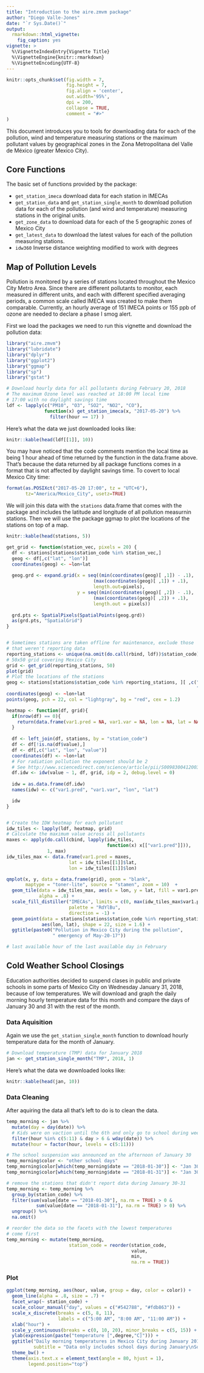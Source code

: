 ```yaml
---
title: "Introduction to the aire.zmvm package"
author: "Diego Valle-Jones"
date: "`r Sys.Date()`"
output: 
  rmarkdown::html_vignette:
    fig_caption: yes
vignette: >
  %\VignetteIndexEntry{Vignette Title}
  %\VignetteEngine{knitr::rmarkdown}
  %\VignetteEncoding{UTF-8}
---
```


```r
knitr::opts_chunk$set(fig.width = 7, 
                      fig.height = 7,
                      fig.align = 'center',
                      out.width='95%', 
                      dpi = 200,
                      collapse = TRUE,
                      comment = "#>"
)
```

This document introduces you to tools for downloading data for each of the pollution, wind and temperature measuring stations or the maximum pollutant values by geographical zones in the Zona Metropolitana del Valle de México (greater Mexico City).

## Core Functions

The basic set of functions provided by the package:

* ```get_station_imeca``` download data for each station in IMECAs
* ```get_station_data``` and ```get_station_single_month``` to download pollution data for each of the pollution (and wind and temperature) measuring stations in the original units.
* ```get_zone_data``` to download data for each of the 5 geographic zones of Mexico City 
* ```get_latest_data``` to download the latest values for each of the pollution measuring stations.
* ```idw360``` Inverse distance weighting modified to work with degrees

## Map of Pollution Levels

Pollution is monitored by a series of stations located throughout the Mexico City Metro Area. Since there are different pollutants to monitor, each measured in different units, and each with different specified averaging periods, a common scale called IMECA was created to make them comparable. Currently, an hourly average of 151 IMECA points or 155 ppb of ozone are needed to declare a phase I smog alert.

First we load the packages we need to run this vignette and download the pollution data:

```r
library("aire.zmvm")
library("lubridate")
library("dplyr")
library("ggplot2")
library("ggmap")
library("sp")
library("gstat")

# Download hourly data for all pollutants during February 20, 2018 
# The maximum Ozone level was reached at 18:00 PM local time
# 17:00 with no daylight savings time
ldf <- lapply(c("PM10", "O3", "SO2", "NO2", "CO"), 
              function(x) get_station_imeca(x, "2017-05-20") %>% 
                filter(hour == 17) )
```


Here's what the data we just downloaded looks like:

```r
knitr::kable(head(ldf[[1]], 10))
```

You may have noticed that the code comments mention the local time as being 1 hour ahead
of time returned by the function in the data.frame above. That's because the data returned by all package functions comes in a format that is not affected by daylight savings time. To covert to local Mexico City time:

```r
format(as.POSIXct("2017-05-20 17:00", tz = "UTC+6"), 
       tz="America/Mexico_City", usetz=TRUE)
```

We will join this data with the ```stations``` data.frame that comes with the package and includes the latitude and longitude of all pollution measurnin stations. Then we will use the package ggmap to plot the locations of the stations on top of a map.


```r
knitr::kable(head(stations, 5))
```

```r

get_grid <- function(station_vec, pixels = 20) {
  df <- stations[stations$station_code %in% station_vec,]
  geog <- df[,c("lat", "lon")]
  coordinates(geog) <- ~lon+lat
  
  geog.grd <- expand.grid(x = seq((min(coordinates(geog)[ ,1]) - .1),
                                (max(coordinates(geog)[ ,1]) + .1),
                                length.out=pixels),
                          y = seq((min(coordinates(geog)[ ,2]) - .1),
                                (max(coordinates(geog)[ ,2]) + .1),
                                length.out = pixels))
  
  grd.pts <- SpatialPixels(SpatialPoints(geog.grd))
  as(grd.pts, "SpatialGrid")
}


# Sometimes stations are taken offline for maintenance, exclude those
# that weren't reporting data
reporting_stations <- unique(na.omit(do.call(rbind, ldf))$station_code)
# 50x50 grid covering Mexico City
grid <- get_grid(reporting_stations, 50)
plot(grid)
# Plot the locations of the stations
geog <- stations[stations$station_code %in% reporting_stations, ][ ,c("lat", 
                                                                      "lon")]
coordinates(geog) <- ~lon+lat
points(geog, pch = 22, col = "lightgray", bg = "red", cex = 1.2)
```

```r
heatmap <- function(df, grid){
  if(nrow(df) == 0){
    return(data.frame(var1.pred = NA, var1.var = NA, lon = NA, lat = NA))
  }
  
  df <- left_join(df, stations, by = "station_code")
  df <- df[!is.na(df$value),]
  df <- df[,c("lat", "lon", "value")]
  coordinates(df) <- ~lon+lat
  # For radiation pollution the exponent should be 2
  # See http://www.sciencedirect.com/science/article/pii/S009830041200372X
  df.idw <- idw(value ~ 1, df, grid, idp = 2, debug.level = 0)
  
  idw = as.data.frame(df.idw)
  names(idw) <- c("var1.pred", "var1.var", "lon", "lat")

  idw
}


# Create the IDW heatmap for each pollutant
idw_tiles <- lapply(ldf, heatmap, grid)
# Calculate the maximum value across all pollutants
maxes <- apply(do.call(cbind, lapply(idw_tiles, 
                                     function(x) x[["var1.pred"]])), 
               1, max)
idw_tiles_max <- data.frame(var1.pred = maxes, 
                       lat = idw_tiles[[1]]$lat, 
                       lon = idw_tiles[[1]]$lon)

qmplot(x, y, data = data.frame(grid), geom = "blank", 
       maptype = "toner-lite", source = "stamen", zoom = 10)  +
  geom_tile(data = idw_tiles_max, aes(x = lon, y = lat, fill = var1.pred), 
            alpha = .8) + 
  scale_fill_distiller("IMECAs", limits = c(0, max(idw_tiles_max$var1.pred)), 
                       palette = "RdYlBu",
                       direction = -1) +
  geom_point(data = stations[stations$station_code %in% reporting_stations, ],
             aes(lon, lat), shape = 22, size = 1.6) +
  ggtitle(paste0("Pollution in Mexico City during the pollution",
                 " emergency of May-20-17"))

```




```r
# last available hour of the last available day in February

```

## Cold Weather School Closings

Education authorities decided to suspend clases in public and private schools in some parts of Mexico City on Wednesday January 31, 2018, because of low temperatures. We will download and graph the daily morning hourly temperature data for this month and compare the days of January 30 and 31 with the rest of the month.

### Data Aquisition

Again we use the ```get_station_single_month``` function to download hourly temperature data for the month of January.

```r
# Download temperature (TMP) data for January 2018
jan <- get_station_single_month("TMP", 2018, 1)
```

Here's what the data we downloaded looks like:

```r
knitr::kable(head(jan, 10))
```


### Data Cleaning

After aquiring the data all that's left to do is to clean the data.

```r

temp_morning <- jan %>%
  mutate(day = day(date)) %>%
  # Kids were on vaction until the 6th and only go to school during weekdays
  filter(hour %in% c(5:11) & day > 6 & wday(date)) %>%
  mutate(hour = factor(hour, levels = c(5:11)))

# The school suspension was announced on the afternoon of January 30
temp_morning$color <- "other school days"
temp_morning$color[which(temp_morning$date == "2018-01-30")] <- "Jan 30-31"
temp_morning$color[which(temp_morning$date == "2018-01-31")] <- "Jan 30-31"

# remove the stations that didn't report data during January 30-31
temp_morning <- temp_morning %>%
  group_by(station_code) %>%
  filter(sum(value[date == "2018-01-30"], na.rm = TRUE) > 0 &
           sum(value[date == "2018-01-31"], na.rm = TRUE) > 0) %>%
  ungroup() %>%
  na.omit()

# reorder the data so the facets with the lowest temperatures
# come first
temp_morning <- mutate(temp_morning,
                       station_code = reorder(station_code, 
                                              value, 
                                              min, 
                                              na.rm = TRUE))
```

### Plot

```r
ggplot(temp_morning, aes(hour, value, group = day, color = color)) +
  geom_line(alpha = .8, size = .7) +
  facet_wrap(~ station_code) +
  scale_colour_manual("day", values = c("#542788", "#fdb863")) +
  scale_x_discrete(breaks = c(5, 8, 11), 
                   labels = c("5:00 AM", "8:00 AM", "11:00 AM")) +
  xlab("hour") +
  scale_y_continuous(breaks = c(0, 10, 20), minor_breaks = c(5, 15)) +
  ylab(expression(paste("temperature [",degree,"C]"))) +
  ggtitle("Daily morning temperatures in Mexico City during January 2018, by station",
          subtitle = "Data only includes school days during January\nSource: SEDEMA") +
  theme_bw() + 
  theme(axis.text.x = element_text(angle = 80, hjust = 1),
        legend.position="top")
```

